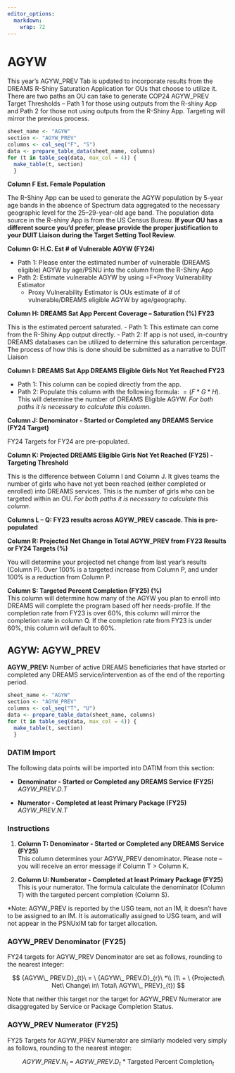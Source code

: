 ```yaml
---
editor_options: 
  markdown: 
    wrap: 72
---
```


\blandscape

# AGYW

This year's AGYW_PREV Tab is updated to incorporate results from the
DREAMS R-Shiny Saturation Application for OUs that choose to utilize it.
There are two paths an OU can take to generate COP24 AGYW_PREV Target
Thresholds -- Path 1 for those using outputs from the R-shiny App and
Path 2 for those not using outputs from the R-Shiny App. Targeting will
mirror the previous process.

```r
sheet_name <- "AGYW"
section <- "AGYW_PREV"
columns <- col_seq("F", "S")
data <- prepare_table_data(sheet_name, columns)
for (t in table_seq(data, max_col = 4)) {
  make_table(t, section)
  }
```

**Column F Est. Female Population**

The R-Shiny App can be used to generate the AGYW population by 5-year
age bands in the absence of Spectrum data aggregated to the necessary
geographic level for the 25--29-year-old age band. The population data
source in the R-shiny App is from the US Census Bureau. **If your OU has
a different source you'd prefer, please provide the proper justification
to your DUIT Liaison during the Target Setting Tool Review.**

**Column G: H.C. Est \# of Vulnerable AGYW (FY24)**

-   Path 1: Please enter the estimated number of vulnerable (DREAMS
    eligible) AGYW by age/PSNU into the column from the R-Shiny App
-   Path 2: Estimate vulnerable AGYW by using =F\*Proxy Vulnerability
    Estimator
    -   Proxy Vulnerability Estimator is OUs estimate of \# of
        vulnerable/DREAMS eligible AGYW by age/geography.

**Column H: DREAMS Sat App Percent Coverage -- Saturation (%) FY23**

This is the estimated percent saturated. 
-   Path 1: This estimate can
come from the R-Shiny App output directly.
-   Path 2: If app is not used, in-country DREAMS databases can 
be utilized to determine this saturation percentage. The process 
of how this is done should be submitted as a narrative to DUIT Liaison

**Column I: DREAMS Sat App DREAMS Eligible Girls Not Yet Reached FY23**

-   Path 1: This column can be copied directly from the app.
-   Path 2: Populate this column with the following formula: $=(F*G*H)$.
    This will determine the number of DREAMS Eligible AGYW. *For both
    paths it is necessary to calculate this column.*

**Column J: Denominator - Started or Completed any DREAMS Service (FY24
Target)**

FY24 Targets for FY24 are pre-populated.

**Column K: Projected DREAMS Eligible Girls Not Yet Reached (FY25) -
Targeting Threshold**

This is the difference between Column I and Column J. It gives teams the
number of girls who have not yet been reached (either completed or
enrolled) into DREAMS services. This is the number of girls who can be
targeted within an OU. *For both paths it is necessary to calculate this
column.*

**Columns L -- Q: FY23 results across AGYW_PREV cascade. This is
pre-populated**

**Column R: Projected Net Change in Total AGYW_PREV from FY23 Results or
FY24 Targets (%)**

You will determine your projected net change from last year's results
(Column P). Over 100% is a targeted increase from Column P, and under
100% is a reduction from Column P.

**Column S: Targeted Percent Completion (FY25) (%)**\
This column will determine how many of the AGYW you plan to enroll into
DREAMS will complete the program based off her needs-profile. If the
completion rate from FY23 is over 60%, this column will mirror the
completion rate in column Q. If the completion rate from FY23 is under
60%, this column will default to 60%.

## AGYW: AGYW_PREV

**AGYW_PREV:** Number of active DREAMS beneficiaries that have started
or completed any DREAMS service/intervention as of the end of the
reporting period.

```r
sheet_name <- "AGYW"
section <- "AGYW_PREV"
columns <- col_seq("T", "U")
data <- prepare_table_data(sheet_name, columns)
for (t in table_seq(data, max_col = 4)) {
  make_table(t, section)
  }
```

### DATIM Import

The following data points will be imported into DATIM from this section:

-   **Denominator - Started or Completed any DREAMS Service (FY25)**
    $AGYW\_PREV.D.T$

-   **Numerator - Completed at least Primary Package (FY25)** $AGYW\_PREV.N.T$

### Instructions

1.  **Column T: Denominator - Started or Completed any DREAMS Service
    (FY25)**\
    This column determines your AGYW_PREV denominator. Please note --
    you will receive an error message if Column T \> Column K.

2.  **Column U: Numberator - Completed at least Primary Package
    (FY25)**\
    This is your numerator. The formula calculate the denominator
    (Column T) with the targeted percent completion (Column S).

\*Note: AGYW_PREV is reported by the USG team, not an IM, it doesn't
have to be assigned to an IM. It is automatically assigned to USG team,
and will not appear in the PSNUxIM tab for target allocation.

### AGYW_PREV Denominator (FY25)

FY24 targets for AGYW_PREV Denominator are set as follows, rounding to
the nearest integer:

$$
{AGYW\_ PREV.D}_{t}\  = \ {AGYW\_ PREV.D}_{r}\ *\\
(1\  + \ {Projected\ Net\ Change\ in\ Total\ AGYW\_ PREV}_{t})
$$

Note that neither this target nor the target for AGYW_PREV Numerator are
disaggregated by Service or Package Completion Status.

### AGYW_PREV Numerator (FY25)

FY25 Targets for AGYW_PREV Numerator are similarly modeled very simply
as follows, rounding to the nearest integer:

$$
{AGYW\_ PREV.N}_{t}\  = \ {AGYW\_ PREV.D}_{t}\ *\ \text{Targeted Percent Completion}_{t} 
$$ \elandscape

\newpage
